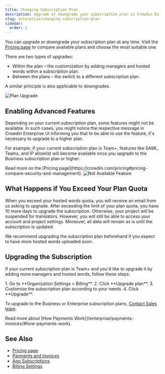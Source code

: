 ```yaml
---
title: Changing Subscription Plan
description: Upgrade or downgrade your subscription plan in Crowdin Enterprise
slug: enterprise/changing-subscription-plan
sidebar:
  order: 2
---
```



You can upgrade or downgrade your subscription plan at any time. Visit the [Pricing page](https://crowdin.com/pricing) to compare available plans and choose the most suitable one.

There are two types of upgrades:

* Within the plan &ndash; the customization by adding managers and hosted words within a subscription plan.
* Between the plans &ndash; the switch to a different subscription plan.

A similar principle is also applicable to downgrades.

<Image src={planUpgrade} alt="Plan Upgrade" />

## Enabling Advanced Features

Depending on your current subscription plan, some features might not be available. In such cases, you might notice the respective message in Crowdin Enterprise UI informing you that to be able to use the feature, it's necessary to upgrade to a higher plan.

For example, if your current subscription plan is Team+, features like SAML, Teams, and IP allowlist will become available once you upgrade to the Business subscription plan or higher.

<ReadMore>
  Read more on the [Pricing page](https://crowdin.com/pricing#pricing-compare-security-and-management).
</ReadMore>

<Image src={notAvailableFeature} alt="Not Available Feature" />

## What Happens if You Exceed Your Plan Quota

When you exceed your hosted words quota, you will receive an email from us asking to upgrade. After exceeding the limit of your plan quota, you have 10 more days to upgrade the subscription. Otherwise, your project will be suspended for translators. However, you will still be able to access your account and project settings. Moreover, all data will remain as is until the subscription is updated.

We recommend upgrading the subscription plan beforehand if you expect to have more hosted words uploaded soon.

## Upgrading the Subscription

If your current subscription plan is Team+ and you'd like to upgrade it by adding more managers and hosted words, follow these steps:

<Steps>
  1. Go to **Organization Settings > Billing**.
  2. Click **Upgrade plan**.
  3. Customize the subscription plan according to your needs.
  4. Click **Upgrade**.
</Steps>

To upgrade to the Business or Enterprise subscription plans, [Contact Sales team](https://crowdin.com/contact-sales).

<ReadMore>
  Read more about [How Payments Work](/enterprise/payments-invoices/#how-payments-work).
</ReadMore>

## See Also

* [Pricing page](https://crowdin.com/pricing)
* [Payments and Invoices](/enterprise/payments-invoices/)
* [App Subscriptions](/enterprise/app-subscriptions/)
* [Billing Settings](/enterprise/billing-settings/)
